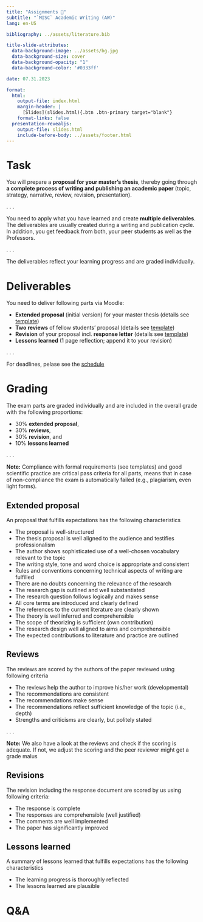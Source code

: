 ```yaml
---
title: "Assignments 📑"  
subtitle: "`MISC` Academic Writing (AW)"
lang: en-US

bibliography: ../assets/literature.bib

title-slide-attributes:
  data-background-image: ../assets/bg.jpg
  data-background-size: cover
  data-background-opacity: "1"
  data-background-color: '#0333ff'

date: 07.31.2023

format: 
  html:
    output-file: index.html
    margin-header: | 
      [Slides](slides.html){.btn .btn-primary target="blank"}
    format-links: false          
  presentation-revealjs:
    output-file: slides.html 
    include-before-body: ../assets/footer.html  
---
```



# Task

You will prepare a __proposal for your master's thesis__, thereby going through __a complete process of writing and publishing an academic paper__ (topic, strategy, narrative, review, revision, presentation).

. . .

You need to apply what you have learned and create __multiple deliverables__. The deliverables are usually created during a writing and publication cycle. In addition, you get feedback from both, your peer students as well as the Professors.

. . .

The deliverables reflect your learning progress and are graded individually.


# Deliverables

You need to deliver following parts via Moodle:

:::{.incremental}
- __Extended proposal__ (initial version) for your master thesis (details see [template](assets/AW_Proposal_Template.docx))
- __Two reviews__ of fellow students' proposal (details see [template](assets/AW_Review_Template.docx))
- __Revision__ of your proposal incl. __response letter__ (details see [template](assets/AW_ResponseLetter_Template.docx))
- __Lessons learned__ (1 page reflection; append it to your revision)
:::

. . .

For deadlines, pelase see the [schedule](../admin/#schedule)

# Grading

The exam parts are graded individually and are included in the overall grade with the following proportions:

:::{.incremental}
- 30% __extended proposal__, 
- 30% __reviews__, 
- 30% __revision__, and
- 10% __lessons learned__
:::

. . .

__Note:__ Compliance with formal requirements (see templates) and good scientific practice are critical pass criteria for all parts, means that in case of non-compliance the exam is automatically failed (e.g., plagiarism, even light forms).

## Extended proposal {.scrollable}

An proposal that fulfills expectations has the following characteristics

::: incremental
- The proposal is well-structured
- The thesis proposal is well aligned to the audience and testifies professionalism
- The author shows sophisticated use of a well-chosen vocabulary relevant to the topic
- The writing style, tone and word choice is appropriate and consistent
- Rules and conventions concerning technical aspects of writing are fulfilled
- There are no doubts concerning the relevance of the research
- The research gap is outlined and well substantiated
- The research question follows logically and makes sense
- All core terms are introduced and clearly defined
- The references to the current literature are clearly shown
- The theory is well inferred and comprehensible
- The scope of theorizing is sufficient (own contribution)
- The research design well aligned to aims and comprehensible
- The expected contributions to literature and practice are outlined
:::

## Reviews {.scrollable}

The reviews are scored by the authors of the paper reviewed using following criteria

::: .incremental
- The reviews help the author to improve his/her work (developmental)
- The recommendations are consistent
- The recommendations make sense
- The recommendations reflect sufficient knowledge of the topic (i.e., depth)
- Strengths and criticisms are clearly, but politely stated
::: 

. . .

__Note:__ We also have a look at the reviews and check if the scoring is adequate. If not, we adjust the scoring and the peer reviewer might get a grade malus

## Revisions

The revision including the response document are scored by us using following criteria:

::: incremental
- The response is complete
- The responses are comprehensible (well justified)
- The comments are well implemented
- The paper has significantly improved
:::

## Lessons learned {.scrollable}

A summary of lessons learned that fulfills expectations has the following characteristics

::: incremental
- The learning progress is thoroughly reflected
- The lessons learned are plausible
:::

# Q&A {.html-hidden .unlisted .vertical-center  background-color="#0333ff" background-image="../assets/bg.jpg"}